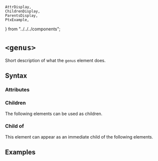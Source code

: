     AttrDisplay,
    ChildrenDisplay,
    ParentsDisplay,
    PtxExample,
} from "../../../components";

# `<genus>`

Short description of what the `genus` element does.

## Syntax

### Attributes

<AttrDisplay name="genus" />

### Children

The following elements can be used as children.

<ChildrenDisplay name="genus" />

### Child of

This element can appear as an immediate child of the following elements.

<ParentsDisplay name="genus" />

## Examples

    